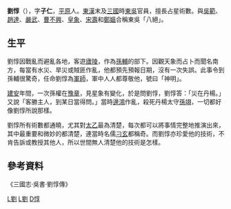 '''劉惇'''（{{bd|？||？|catIdx=L劉}}），字'''子仁'''，[[平原縣|平原]]人。[[東漢|東漢]]末及[[三國|三國]]時[[東吳|東吳]]官員，擅長占星術數。與[[吳範|吳範]]、[[趙達|趙達]]、[[嚴武|嚴武]]、[[曹不興|曹不興]]、[[皇象|皇象]]、[[宋壽|宋壽]]和[[鄭嫗|鄭嫗]]合稱東吳「八絕」。

==生平==
劉惇因戰亂而避亂各地，客遊[[廬陵|廬陵]]，作為[[孫輔|孫輔]]的部下。因觀天象而占卜而聞名南方，每當有水災、旱災或賊匪作亂，他都預先預報日期，沒有一次失誤。此事令到孫輔很驚奇，任命劉惇為[[軍師|軍師]]，軍中人人都尊敬他，號曰「神明」。

[[建安|建安]]年間，一次孫權在[[豫章|豫章]]，見星象有變化，於是問劉惇，劉惇答：「災在丹楊。」又說「客勝主人，到某日當得問。」當時[[邊鴻|邊鴻]]作亂，殺死丹楊太守[[孫翊|孫翊]]，一切都好像劉惇所說那樣。

劉惇所有術數都通曉，尤其對[[太乙|太乙]]最為清楚，每次都可以將事情完整地推演出來，其中最重要和微妙的都清楚，連當時名儒[[刁玄|刁玄]]都稱奇。而劉惇亦珍愛他的技術，不肯告訴或教授其他人，所以世間無人清楚他的技術是怎樣。

==參考資料==
《三國志·吳書·劉惇傳》
{{三国志}}

[[Category:八絕|L劉]]
[[Category:命理師|L劉]]
[[Category:劉姓|D惇]]
